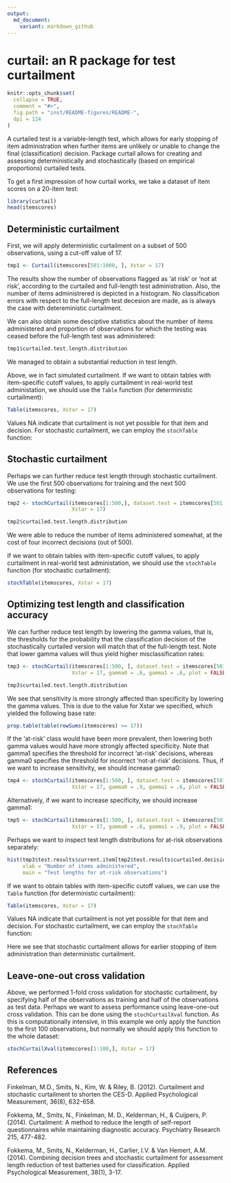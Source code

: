 ```yaml
---
output:
  md_document:
    variant: markdown_github
---
```


# curtail: an R package for test curtailment

```r
knitr::opts_chunk$set(
  collapse = TRUE,
  comment = "#>",
  fig.path = "inst/README-figures/README-",
  dpi = 124
)
```

A curtailed test is a variable-length test, which allows for early stopping of item administration when further items are unlikely or unable to change the final (classification) decision. Package curtail allows for creating and assessing deterministically and stochastically (based on empirical proportions) curtailed tests.

To get a first impression of how curtail works, we take a dataset of item scores on a 20-item test:

```r
library(curtail)
head(itemscores)
```

## Deterministic curtailment

First, we will apply deterministic curtailment on a subset of 500 observations, using a cut-off value of 17. 

```r
tmp1 <- Curtail(itemscores[501:1000, ], Xstar = 17)
```

The results show the number of observations flagged as 'at risk' or 'not at risk', according to the curtailed and full-length test administration. Also, the number of items administrered is depicted in a histogram. No classification errors with respect to the full-length test decesion are made, as is always the case with detereministic curtailment.

We can also obtain some desciptive statistics about the number of items administered and proportion of observations for which the testing was ceased before the full-length test was administered:

```r
tmp1$curtailed.test.length.distribution
```

We managed to obtain a substantial reduction in test length. 

Above, we in fact simulated curtailment. If we want to obtain tables with item-specific cutoff values, to apply curtailment in real-world test administation, we should use the ```Table``` function (for deterministic curtailment):

```r
Table(itemscores, Xstar = 17)
```

Values NA indicate that curtailment is not yet possible for that item and decision. For stochastic curtailment, we can employ the ```stochTable``` function:


## Stochastic curtailment

Perhaps we can further reduce test length through stochastic curtailment. We use the first 500 observations for training and the next 500 observations for testing:

```r
tmp2 <- stochCurtail(itemscores[1:500,], dataset.test = itemscores[501:1000,], 
                     Xstar = 17)
```


```r
tmp2$curtailed.test.length.distribution
```

We were able to reduce the number of items administered somewhat, at the cost of four incorrect decisions (out of 500). 

If we want to obtain tables with item-specific cutoff values, to apply curtailment in real-world test administation, we should use the ```stochTable``` function (for stochastic curtailment):

```r
stochTable(itemscores, Xstar = 17)
```


## Optimizing test length and classification accuracy

We can further reduce test length by lowering the gamma values, that is, the thresholds for the probability that the classification decision of the stochastically curtailed version will match that of the full-length test. Note that lower gamma values will thus yield higher misclassification rates:

```r
tmp3 <- stochCurtail(itemscores[1:500, ], dataset.test = itemscores[501:1000,], 
                     Xstar = 17, gamma0 = .6, gamma1 = .6, plot = FALSE)
```

```r
tmp3$curtailed.test.length.distribution
```

We see that sensitivity is more strongly affected than specificity by lowering the gamma values. This is due to the value for Xstar we specified, which yielded the following base rate:

```r
prop.table(table(rowSums(itemscores) >= 17))
```

If the 'at-risk' class would have been more prevalent, then lowering both gamma values would have more strongly affected specificity. Note that gamma1 specifies the threshold for incorrect 'at-risk' decisions, whereas gamma0 specifies the threshold for incorrect 'not-at-risk' decisions. Thus, if we want to increase sensitivity, we should increase gamma0:

```r
tmp4 <- stochCurtail(itemscores[1:500, ], dataset.test = itemscores[501:1000,], 
                     Xstar = 17, gamma0 = .9, gamma1 = .6, plot = FALSE)
```

Alternatively, if we want to increase specificity, we should increase gamma1:

```r
tmp5 <- stochCurtail(itemscores[1:500, ], dataset.test = itemscores[501:1000,], 
                     Xstar = 17, gamma0 = .6, gamma1 = .9, plot = FALSE)
```

Perhaps we want to inspect test length distributions for at-risk observations separately:

```r
hist(tmp3$test.results$current.item[tmp2$test.results$curtailed.decision == "at risk"], 
     xlab = "Number of items administered", 
     main = "Test lengths for at-risk observations")
```

If we want to obtain tables with item-specific cutoff values, we can use the ```Table``` function (for deterministic curtailment):

```r
Table(itemscores, Xstar = 17)
```

Values NA indicate that curtailment is not yet possible for that item and decision. For stochastic curtailment, we can employ the ```stochTable``` function:

Here we see that stochastic curtailment allows for earlier stopping of item administration than deterministic curtailment.


## Leave-one-out cross validation

Above, we performed 1-fold cross validation for stochastic curtailment, by specifying half of the observations as training and half of the observations as test data. Perhaps we want to assess performance using leave-one-out cross validation. This can be done using the ```stochCurtailXval``` function. As this is computationally intensive, in this example we only apply the function to the first 100 observations, but normally we should apply this function to the whole dataset:

```r
stochCurtailXval(itemscores[1:100,], Xstar = 17)
```



## References

Finkelman, M.D., Smits, N., Kim, W. & Riley, B. (2012). Curtailment and stochastic curtailment to shorten the CES-D. Applied Psychological Measurement, 36(8), 632-658.

Fokkema, M., Smits, N., Finkelman, M. D., Kelderman, H., & Cuijpers, P. (2014). Curtailment: A method to reduce the length of self-report questionnaires while maintaining diagnostic accuracy. Psychiatry Research 215, 477-482. 

Fokkema, M., Smits, N., Kelderman, H., Carlier, I.V. & Van Hemert, A.M. (2014). Combining decision trees and stochastic curtailment for assessment length reduction of test batteries used for classification. Applied Psychological Measurement, 38(1), 3-17.